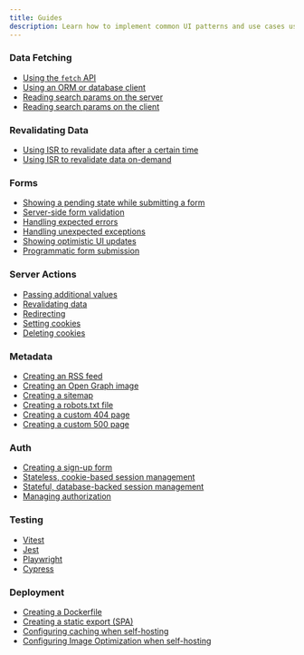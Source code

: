 ```yaml
---
title: Guides
description: Learn how to implement common UI patterns and use cases using Next.js
---
```


### Data Fetching

- [Using the `fetch` API](/docs/app/getting-started/fetching-data#with-the-fetch-api)
- [Using an ORM or database client](/docs/app/getting-started/fetching-data#with-an-orm-or-database)
- [Reading search params on the server](/docs/app/api-reference/file-conventions/page)
- [Reading search params on the client](/docs/app/api-reference/functions/use-search-params)

### Revalidating Data

- [Using ISR to revalidate data after a certain time](/docs/app/guides/incremental-static-regeneration#time-based-revalidation)
- [Using ISR to revalidate data on-demand](/docs/app/guides/incremental-static-regeneration#on-demand-revalidation-with-revalidatepath)

### Forms

- [Showing a pending state while submitting a form](/docs/app/building-your-application/data-fetching/server-actions-and-mutations#pending-states)
- [Server-side form validation](/docs/app/building-your-application/data-fetching/server-actions-and-mutations#server-side-form-validation)
- [Handling expected errors](/docs/app/getting-started/error-handling#handling-expected-errors-from-server-actions)
- [Handling unexpected exceptions](/docs/app/getting-started/error-handling#uncaught-exceptions)
- [Showing optimistic UI updates](/docs/app/building-your-application/data-fetching/server-actions-and-mutations#optimistic-updates)
- [Programmatic form submission](/docs/app/building-your-application/data-fetching/server-actions-and-mutations#programmatic-form-submission)

### Server Actions

- [Passing additional values](/docs/app/building-your-application/data-fetching/server-actions-and-mutations#passing-additional-arguments)
- [Revalidating data](/docs/app/building-your-application/data-fetching/server-actions-and-mutations#revalidating-data)
- [Redirecting](/docs/app/building-your-application/data-fetching/server-actions-and-mutations#redirecting)
- [Setting cookies](/docs/app/api-reference/functions/cookies#setting-a-cookie)
- [Deleting cookies](/docs/app/api-reference/functions/cookies#deleting-cookies)

### Metadata

- [Creating an RSS feed](/docs/app/building-your-application/routing/route-handlers#non-ui-responses)
- [Creating an Open Graph image](/docs/app/api-reference/file-conventions/metadata/opengraph-image)
- [Creating a sitemap](/docs/app/api-reference/file-conventions/metadata/sitemap)
- [Creating a robots.txt file](/docs/app/api-reference/file-conventions/metadata/robots)
- [Creating a custom 404 page](/docs/app/api-reference/file-conventions/not-found)
- [Creating a custom 500 page](/docs/app/api-reference/file-conventions/error)

### Auth

- [Creating a sign-up form](/docs/app/guides/authentication#sign-up-and-login-functionality)
- [Stateless, cookie-based session management](/docs/app/guides/authentication#stateless-sessions)
- [Stateful, database-backed session management](/docs/app/guides/authentication#database-sessions)
- [Managing authorization](/docs/app/guides/authentication#authorization)

### Testing

- [Vitest](/docs/app/guides/testing/vitest)
- [Jest](/docs/app/guides/testing/jest)
- [Playwright](/docs/app/guides/testing/playwright)
- [Cypress](/docs/app/guides/testing/cypress)

### Deployment

- [Creating a Dockerfile](/docs/app/getting-started/deploying#docker)
- [Creating a static export (SPA)](/docs/app/guides/static-exports)
- [Configuring caching when self-hosting](/docs/app/guides/self-hosting#configuring-caching)
- [Configuring Image Optimization when self-hosting](/docs/app/guides/self-hosting#image-optimization)
